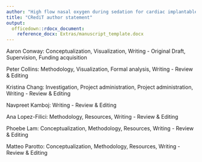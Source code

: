 ```yaml
---
author: "High flow nasal oxygen during sedation for cardiac implantable electronic device procedures: A randomized controlled trial"
title: "CRediT author statement"
output:
  officedown::rdocx_document:
    reference_docx: Extras/manuscript_template.docx
---
```



Aaron Conway: Conceptualization, Visualization, Writing - Original Draft, Supervision, Funding acquisition

Peter Collins: Methodology, Visualization, Formal analysis, Writing - Review & Editing

Kristina Chang: Investigation, Project administration, Project administration, Writing - Review & Editing

Navpreet Kamboj: Writing - Review & Editing

Ana Lopez-Filici: Methodology, Resources, Writing - Review & Editing

Phoebe Lam: Conceptualization, Methodology, Resources, Writing - Review & Editing

Matteo Parotto: Conceptualization, Methodology, Resources, Writing - Review & Editing
